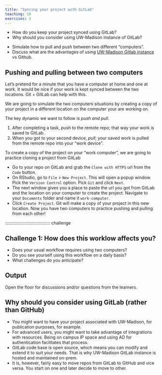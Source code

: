 ```yaml
---
title: "Syncing your project with GitLab"
teaching: 10
exercises: 2
---
```


:::::::::::::::::::::::::::::::::::::: questions

- How do you keep your project synced using GitLab?
- Why should you consider using UW-Madison instance of GitLab?

::::::::::::::::::::::::::::::::::::::::::::::::

::::::::::::::::::::::::::::::::::::: objectives

- Simulate how to pull and push between two different "computers".
- Discuss what are the advantages of using [UW-Madison Gitlab instance](https://git.doit.wisc.edu) vs Github.

::::::::::::::::::::::::::::::::::::::::::::::::

## Pushing and pulling between two computers

Let's pretend for a minute that you have a computer at home and one at work. It would be nice if your work is kept synced between the two locations. Git + GitLab can help with this.

We are going to simulate the two computers situations by creating a copy of your project in a different location on the computer your are working on.

The key dynamic we want to follow is *push and pull*.

1. After completing a task, *push* to the remote repo; that way your work is saved to GitLab.
2. When you got to your second device, *pull*; your saved work is pulled from the remote repo into your "work device".

To create a copy of the project on your "work computer", we are going to practice cloning a project from GitLab

- Go to your repo on GitLab and grab the `Clone with HTTPS` url from the `Code` button. 
- On RStudio, go to `File` > `New Project`. This will open a popup window. Pick the `Version Control` option. Pick `Git` and click `Next`. 
- The next window gives you a place to paste the url you got from GitLab and the location on your computer to create the project. Navigate to your `Documents` folder and name it `work-computer`. 
- Click `Create Project`. Git will make a copy of your project in this new location. Now you have two computers to practice pushing and pulling from each other!






<!-- :::::::::::::::::::::::::::::::::::::::::::::::::::::::::::::::::::: instructor -->

<!-- Inline instructor notes can help inform instructors of timing challenges -->
<!-- associated with the lessons. They appear in the "Instructor View" -->

<!-- :::::::::::::::::::::::::::::::::::::::::::::::::::::::::::::::::::::::::::::::: -->

::::::::::::::::::::::::::::::::::::: challenge

## Challenge 1: How does this worklow affects you? 

- Does your usual workflow requires using two computers?
- Do you see yourself using this workflow on a daily basis?
- What challenges do you anticipate?  

:::::::::::::::::::::::: solution

## Output

Open the floor for discussions and/or questions from the learners. 

:::::::::::::::::::::::::::::::::

## Why should you consider using GitLab (rather than GitHub)

- You might want to have your project associated with UW-Madison, for publication purposes, for example.  
- For advanced users, you might want to take advantage of integrations  with resources. Being on campus IP space and using AD for authentication facilitates that process. 
- GitLab code base is open source, which means you can modify and extend it to suit your needs. That is why UW-Madison GitLab instance is hosted and maintained on-prem. 
- It is, however, fairly easy to move repos from GitLab to GitHub and vice versa. You start on one and later decide to move to other. 



